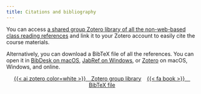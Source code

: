 ```yaml
---
title: Citations and bibliography
---
```


You can access [a shared group Zotero library of all the non-web-based class reading references](https://www.zotero.org/groups/evalsp24) and link it to your Zotero account to easily cite the course materials. 

Alternatively, you can download a BibTeX file of all the references. You can open it in [BibDesk on macOS](https://bibdesk.sourceforge.io/), [JabRef on Windows](https://www.jabref.org/), or [Zotero](https://www.zotero.org/) on macOS, Windows, and online.

<p class="buttons" style="text-align:center;">
<a class="btn btn-danger" target="_blank" href="https://www.zotero.org/groups/evalsp24">{{< ai zotero color=white >}}&emsp;Zotero group library</a> &ensp;
<a class="btn btn-danger" target="_blank" href="/files/bib/readings.bib" role="button">{{< fa book >}}&emsp;BibTeX file</a>
</p>
